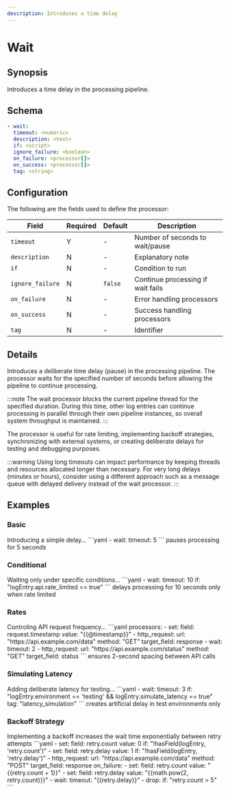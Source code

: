 ```yaml
---
description: Introduces a time delay
---
```


# Wait

## Synopsis

Introduces a time delay in the processing pipeline.

## Schema

```yaml {2}
- wait:
  timeout: <numeric>
  description: <text>
  if: <script>
  ignore_failure: <boolean>
  on_failure: <processor[]>
  on_success: <processor[]>
  tag: <string>
```

## Configuration

The following are the fields used to define the processor:

|Field|Required|Default|Description|
|---|---|---|---|
|`timeout`|Y|-|Number of seconds to wait/pause|
|`description`|N|-|Explanatory note|
|`if`|N|-|Condition to run|
|`ignore_failure`|N|`false`|Continue processing if wait fails|
|`on_failure`|N|-|Error handling processors|
|`on_success`|N|-|Success handling processors|
|`tag`|N|-|Identifier|

## Details

Introduces a deliberate time delay (pause) in the processing pipeline. The processor waits for the specified number of seconds before allowing the pipeline to continue processing.

:::note
The wait processor blocks the current pipeline thread for the specified duration. During this time, other log entries can continue processing in parallel through their own pipeline instances, so overall system throughput is maintained.
:::

The processor is useful for rate limiting, implementing backoff strategies, synchronizing with external systems, or creating deliberate delays for testing and debugging purposes.

:::warning
Using long timeouts can impact performance by keeping threads and resources allocated longer than necessary. For very long delays (minutes or hours), consider using a different approach such as a message queue with delayed delivery instead of the wait processor.
:::

## Examples

### Basic

<ExampleGrid>
  <CommentCol>
    Introducing a simple delay...
  </CommentCol>
  <CodeCol>
    ```yaml
    - wait:
        timeout: 5
    ```
  </CodeCol>
  <CommentCol>
    pauses processing for 5 seconds
  </CommentCol>
</ExampleGrid>

### Conditional

<ExampleGrid>
  <CommentCol>
    Waiting only under specific conditions...
  </CommentCol>
  <CodeCol>
    ```yaml
    - wait:
        timeout: 10
        if: "logEntry.api.rate_limited == true"
    ```
  </CodeCol>
  <CommentCol>
    delays processing for 10 seconds only when rate limited
  </CommentCol>
</ExampleGrid>

### Rates

<ExampleGrid>
  <CommentCol>
    Controling API request frequency...
  </CommentCol>
  <CodeCol>
    ```yaml
    processors:
      - set:
          field: request.timestamp
          value: "{{@timestamp}}"
      - http_request:
          url: "https://api.example.com/data"
          method: "GET"
          target_field: response
      - wait:
          timeout: 2
      - http_request:
          url: "https://api.example.com/status"
          method: "GET"
          target_field: status
    ```
  </CodeCol>
  <CommentCol>
    ensures 2-second spacing between API calls
  </CommentCol>
</ExampleGrid>

### Simulating Latency

<ExampleGrid>
  <CommentCol>
    Adding deliberate latency for testing...
  </CommentCol>
  <CodeCol>
    ```yaml
    - wait:
        timeout: 3
        if: "logEntry.environment == 'testing' && logEntry.simulate_latency == true"
        tag: "latency_simulation"
    ```
  </CodeCol>
  <CommentCol>
    creates artificial delay in test environments only
  </CommentCol>
</ExampleGrid>

### Backoff Strategy

<ExampleGrid>
  <CommentCol>
    Implementing a backoff increases the wait time exponentially between retry attempts
  </CommentCol>
  <CodeCol>
    ```yaml
    - set:
        field: retry.count
        value: 0
        if: "!hasField(logEntry, 'retry.count')"
    - set:
        field: retry.delay
        value: 1
        if: "!hasField(logEntry, 'retry.delay')"
    - http_request:
        url: "https://api.example.com/data"
        method: "POST"
        target_field: response
        on_failure:
          - set:
              field: retry.count
              value: "{{retry.count + 1}}"
          - set:
              field: retry.delay
              value: "{{math.pow(2, retry.count)}}"
          - wait:
              timeout: "{{retry.delay}}"
          - drop:
              if: "retry.count > 5"
    ```
  </CodeCol>
</ExampleGrid>

